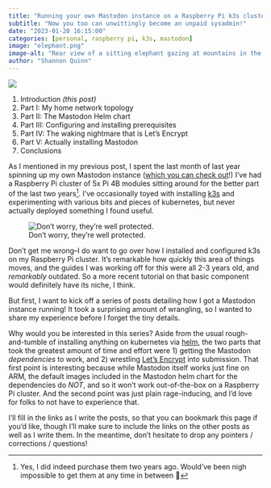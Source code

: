 ```yaml
---
title: "Running your own Mastodon instance on a Raspberry Pi k3s cluster"
subtitle: "Now you too can unwittingly become an unpaid sysadmin!"
date: "2023-01-20 16:15:00"
categories: [personal, raspberry pi, k3s, mastodon]
image: "elephant.png"
image-alt: "Rear view of a sitting elephant gazing at mountains in the distance (generated by Midjourney)."
author: "Shannon Quinn"
---
```

![](elephant.png){fig-alt="Rear view of a sitting elephant gazing at mountains in the distance (generated by Midjourney)."}

 1. Introduction _(this post)_
 2. Part I: My home network topology
 3. Part II: The Mastodon Helm chart
 4. Part III: Configuring and installing prerequisites
 5. Part IV: The waking nightmare that is Let's Encrypt
 6. Part V: Actually installing Mastodon
 7. Conclusions

As I mentioned in my previous post, I spent the last month of last year spinning up my own Mastodon instance ([which you can check out](https://quinnwitz.house/)!) I've had a Raspberry Pi cluster of 5x Pi 4B modules sitting around for the better part of the last two years^[Yes, I did indeed purchase them two years ago. Would've been nigh impossible to get them at any time in between 😬]. I've occasionally toyed with installing [k3s](https://k3s.io/) and experimenting with various bits and pieces of kubernetes, but never actually deployed something I found useful.

![Don't worry, they're well protected.](pi_cluster.jpg){fig-alt="A very suspicious looking server rack for the five Raspberry Pi computers."}

Don't get me wrong--I do want to go over how I installed and configured k3s on my Raspberry Pi cluster. It's remarkable how quickly this area of things moves, and the guides I was working off for this were all 2-3 years old, and _remarkably_ outdated. So a more recent tutorial on that basic component would definitely have its niche, I think.

But first, I want to kick off a series of posts detailing how I got a Mastodon instance running! It took a surprising amount of wrangling, so I wanted to share my experience before I forget the tiny details.

Why would you be interested in this series? Aside from the usual rough-and-tumble of installing anything on kubernetes via [helm](https://helm.sh/), the two parts that took the greatest amount of time and effort were 1) getting the Mastodon _dependencies_ to work, and 2) wrestling [Let's Encrypt](https://letsencrypt.org/) into submission. That first point is interesting because while Mastodon itself works just fine on ARM, the default images included in the Mastodon helm chart for the dependencies do _NOT_, and so it won't work out-of-the-box on a Raspberry Pi cluster. And the second point was just plain rage-inducing, and I'd love for folks to not have to experience that.

I'll fill in the links as I write the posts, so that you can bookmark this page if you'd like, though I'll make sure to include the links on the other posts as well as I write them. In the meantime, don't hesitate to drop any pointers / corrections / questions!